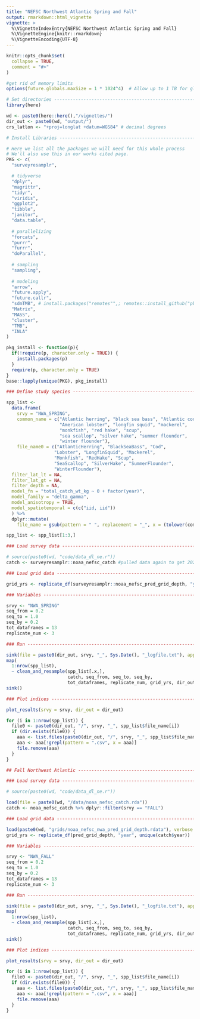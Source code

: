```yaml
---
title: "NEFSC Northwest Atlantic Spring and Fall"
output: rmarkdown::html_vignette
vignette: >
  %\VignetteIndexEntry{NEFSC Northwest Atlantic Spring and Fall}
  %\VignetteEngine{knitr::rmarkdown}
  %\VignetteEncoding{UTF-8}
---
```


```r
knitr::opts_chunk$set(
  collapse = TRUE,
  comment = "#>"
)
```

```r
#get rid of memory limits
options(future.globals.maxSize = 1 * 1024^4)  # Allow up to 1 TB for globals

# Set directories --------------------------------------------------------------
library(here)

wd <- paste0(here::here(),"/vignettes/")
dir_out <- paste0(wd, "output/")
crs_latlon <- "+proj=longlat +datum=WGS84" # decimal degrees

# Install Libraries ------------------------------------------------------------

# Here we list all the packages we will need for this whole process
# We'll also use this in our works cited page. 
PKG <- c(
  "surveyresamplr",

  # tidyverse
  "dplyr",
  "magrittr",
  "tidyr",
  "viridis",
  "ggplot2", 
  "tibble",
  "janitor", 
  "data.table", 
  
  # parallelizing
  "forcats",
  "purrr",
  "furrr", 
  "doParallel",
  
  # sampling
  "sampling",
  
  # modeling
  "arrow", 
  "future.apply", 
  "future.callr", 
  "sdmTMB", # install.packages("remotes"",; remotes::install_github("pbs-assess/sdmTMBextra", dependencies = TRUE",
  "Matrix", 
  "MASS",
  "cluster", 
  "TMB", 
  "INLA" 
)

pkg_install <- function(p){
  if(!require(p, character.only = TRUE)) {
    install.packages(p)
  }
  require(p, character.only = TRUE)
}
base::lapply(unique(PKG), pkg_install)

### Define study species -------------------------------------------------------

spp_list <- 
  data.frame(
    srvy = "NWA_SPRING",
    common_name = c("Atlantic herring", "black sea bass", "Atlantic cod", 
                    "American lobster", "longfin squid", "mackerel", 
                    "monkfish", "red hake", "scup", 
                    "sea scallop", "silver hake", "summer flounder", 
                    "winter flounder"),
    file_name0 = c("AtlanticHerring", "BlackSeaBass", "Cod", 
                  "Lobster", "LongfinSquid", "Mackerel", 
                  "Monkfish", "RedHake", "Scup", 
                  "SeaScallop", "SilverHake", "SummerFlounder", 
                  "WinterFlounder"), 
  filter_lat_lt = NA, 
  filter_lat_gt = NA, 
  filter_depth = NA, 
  model_fn = "total_catch_wt_kg ~ 0 + factor(year)",
  model_family = "delta_gamma",
  model_anisotropy = TRUE,
  model_spatiotemporal = c(c("iid, iid"))
  ) %>% 
  dplyr::mutate( 
    file_name = gsub(pattern = " ", replacement = "_", x = (tolower(common_name)))  )

spp_list <- spp_list[1:3,]

### Load survey data -----------------------------------------------------------

# source(paste0(wd, "code/data_dl_ne.r"))
catch <- surveyresamplr::noaa_nefsc_catch #pulled data again to get 2024

### Load grid data -------------------------------------------------------------

grid_yrs <- replicate_df(surveyresamplr::noaa_nefsc_pred_grid_depth, "year", unique(catch$year))

### Variables ------------------------------------------------------------------

srvy <- "NWA_SPRING"
seq_from = 0.2
seq_to = 1.0
seq_by = 0.2 
tot_dataframes = 13
replicate_num <- 3

### Run ------------------------------------------------------------------------

sink(file = paste0(dir_out, srvy, "_", Sys.Date(), "_logfile.txt"), append=FALSE, split=TRUE)  # for screen and log
map(
  1:nrow(spp_list), 
  ~ clean_and_resample(spp_list[.x,], 
                       catch, seq_from, seq_to, seq_by, 
                       tot_dataframes, replicate_num, grid_yrs, dir_out, test = TRUE))
sink()

### Plot indices --------------------------------------------------------------

plot_results(srvy = srvy, dir_out = dir_out) 
```

```r
for (i in 1:nrow(spp_list)) {
  file0 <- paste0(dir_out, "/", srvy, "_", spp_list$file_name[i])
  if (dir.exists(file0)) {
    aaa <- list.files(paste0(dir_out, "/", srvy, "_", spp_list$file_name[i]), full.names = TRUE)
    aaa <- aaa[!grepl(pattern = ".csv", x = aaa)]
    file.remove(aaa)
  }
}
```

```r

## Fall Northwest Atlantic ---------------------------------------------------

### Load survey data -----------------------------------------------------------

# source(paste0(wd, "code/data_dl_ne.r"))

load(file = paste0(wd, "/data/noaa_nefsc_catch.rda"))
catch <- noaa_nefsc_catch %>% dplyr::filter(srvy == "FALL")

### Load grid data -------------------------------------------------------------

load(paste0(wd, "grids/noaa_nefsc_nwa_pred_grid_depth.rdata"), verbose = TRUE)
grid_yrs <- replicate_df(pred_grid_depth, "year", unique(catch$year))

### Variables ------------------------------------------------------------------

srvy <- "NWA_FALL"
seq_from = 0.2
seq_to = 1.0
seq_by = 0.2 
tot_dataframes = 13
replicate_num <- 3

### Run ------------------------------------------------------------------------

sink(file = paste0(dir_out, srvy, "_", Sys.Date(), "_logfile.txt"), append=FALSE, split=TRUE)  # for screen and log
map(
  1:nrow(spp_list), 
  ~ clean_and_resample(spp_list[.x,], 
                       catch, seq_from, seq_to, seq_by, 
                       tot_dataframes, replicate_num, grid_yrs, dir_out, test = TRUE))
sink()

### Plot indices --------------------------------------------------------------

plot_results(srvy = srvy, dir_out = dir_out) 


```

```r
for (i in 1:nrow(spp_list)) {
  file0 <- paste0(dir_out, "/", srvy, "_", spp_list$file_name[i])
  if (dir.exists(file0)) {
    aaa <- list.files(paste0(dir_out, "/", srvy, "_", spp_list$file_name[i]), full.names = TRUE)
    aaa <- aaa[!grepl(pattern = ".csv", x = aaa)]
    file.remove(aaa)
  }
}
```
